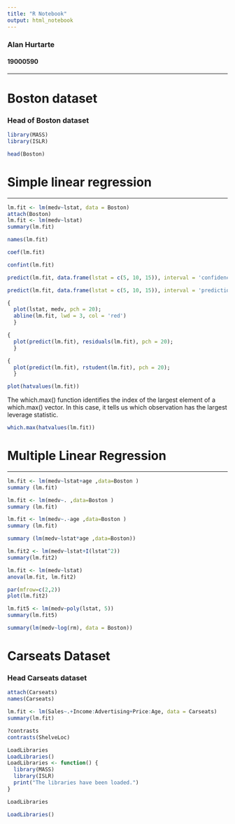 ```yaml
---
title: "R Notebook"
output: html_notebook
---
```


### Alan Hurtarte
#### 19000590

---

# Boston dataset
### Head of Boston dataset

```r
library(MASS)
library(ISLR)

head(Boston)
```

# Simple linear regression

---

```r
lm.fit <- lm(medv~lstat, data = Boston)
attach(Boston)
lm.fit <- lm(medv~lstat)
summary(lm.fit)
```

```r
names(lm.fit)
```
```r
coef(lm.fit)
```
```r
confint(lm.fit)
```
```r
predict(lm.fit, data.frame(lstat = c(5, 10, 15)), interval = 'confidence')
```
```r
predict(lm.fit, data.frame(lstat = c(5, 10, 15)), interval = 'prediction')
```
```r
{
  plot(lstat, medv, pch = 20);
  abline(lm.fit, lwd = 3, col = 'red')
  }
```

```r
{
  plot(predict(lm.fit), residuals(lm.fit), pch = 20);
  }
```
```r
{
  plot(predict(lm.fit), rstudent(lm.fit), pch = 20);
  }
```
```r
plot(hatvalues(lm.fit))
```

The which.max() function identifies the index of the largest element of a which.max() vector. In this case, it tells us which observation has the largest leverage
statistic.
```r
which.max(hatvalues(lm.fit))
```

# Multiple Linear Regression

---

```r
lm.fit <- lm(medv~lstat+age ,data=Boston )
summary (lm.fit)
```

```r
lm.fit <- lm(medv~. ,data=Boston )
summary (lm.fit)
```
```r
lm.fit <- lm(medv~.-age ,data=Boston )
summary (lm.fit)
```

```r
summary (lm(medv~lstat*age ,data=Boston))
```

```r
lm.fit2 <- lm(medv~lstat+I(lstat^2))
summary(lm.fit2)
```

```r
lm.fit <- lm(medv~lstat)
anova(lm.fit, lm.fit2)
```
```r
par(mfrow=c(2,2))
plot(lm.fit2)
```
```r
lm.fit5 <- lm(medv~poly(lstat, 5))
summary(lm.fit5)
```
```r
summary(lm(medv~log(rm), data = Boston))
```

# Carseats Dataset

### Head Carseats dataset

```r
attach(Carseats)
names(Carseats)
```
```r
lm.fit <- lm(Sales~.+Income:Advertising+Price:Age, data = Carseats)
summary(lm.fit)
```
```r
?contrasts
contrasts(ShelveLoc)
```
```r
LoadLibraries
LoadLibraries()
LoadLibraries <- function() {
  library(MASS)
  library(ISLR)
  print("The libraries have been loaded.")
}
```
```r
LoadLibraries
```
```r
LoadLibraries()
```





























